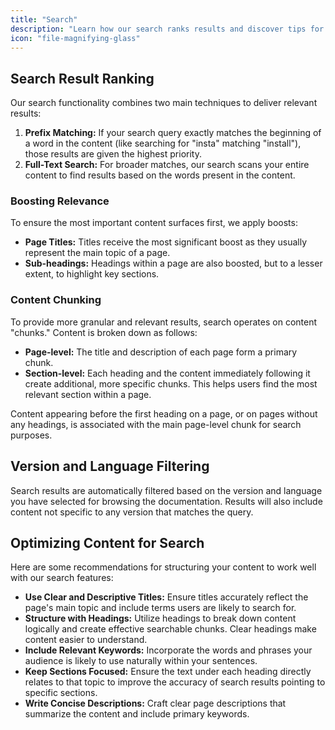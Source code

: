 ```yaml
---
title: "Search"
description: "Learn how our search ranks results and discover tips for structuring your content to improve its discoverability"
icon: "file-magnifying-glass"
---
```


## Search Result Ranking

Our search functionality combines two main techniques to deliver relevant results:

1.  **Prefix Matching:** If your search query exactly matches the beginning of a word in the content (like searching for "insta" matching "install"), those results are given the highest priority.
2.  **Full-Text Search:** For broader matches, our search scans your entire content to find results based on the words present in the content.

### Boosting Relevance

To ensure the most important content surfaces first, we apply boosts:

*   **Page Titles:** Titles receive the most significant boost as they usually represent the main topic of a page.
*   **Sub-headings:** Headings within a page are also boosted, but to a lesser extent, to highlight key sections.

### Content Chunking

To provide more granular and relevant results, search operates on content "chunks." Content is broken down as follows:

*   **Page-level:** The title and description of each page form a primary chunk.
*   **Section-level:** Each heading and the content immediately following it create additional, more specific chunks. This helps users find the most relevant section within a page.

<Note> Content appearing before the first heading on a page, or on pages without any headings, is associated with the main page-level chunk for search purposes.</Note>

## Version and Language Filtering

Search results are automatically filtered based on the version and language you have selected for browsing the documentation. 
Results will also include content not specific to any version that matches the query.

## Optimizing Content for Search

Here are some recommendations for structuring your content to work well with our search features:

*   **Use Clear and Descriptive Titles:** Ensure titles accurately reflect the page's main topic and include terms users are likely to search for.
*   **Structure with Headings:** Utilize headings to break down content logically and create effective searchable chunks. Clear headings make content easier to understand.
*   **Include Relevant Keywords:** Incorporate the words and phrases your audience is likely to use naturally within your sentences.
*   **Keep Sections Focused:** Ensure the text under each heading directly relates to that topic to improve the accuracy of search results pointing to specific sections.
*   **Write Concise Descriptions:** Craft clear page descriptions that summarize the content and include primary keywords.

